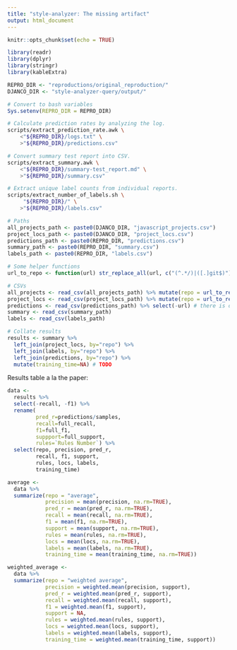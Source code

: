 ```yaml
---
title: "style-analyzer: The missing artifact"
output: html_document
---
```


```r
knitr::opts_chunk$set(echo = TRUE)
```

```R
library(readr)
library(dplyr)
library(stringr)
library(kableExtra)
```

```r
REPRO_DIR <- "reproductions/original_reproduction/"
DJANCO_DIR <- "style-analyzer-query/output/"

# Convert to bash variables
Sys.setenv(REPRO_DIR = REPRO_DIR)
```

```bash
# Calculate prediction rates by analyzing the log.
scripts/extract_prediction_rate.awk \
    <"${REPRO_DIR}/logs.txt" \
    >"${REPRO_DIR}/predictions.csv" 

# Convert summary test report into CSV.
scripts/extract_summary.awk \
    <"${REPRO_DIR}/summary-test_report.md" \
    >"${REPRO_DIR}/summary.csv"

# Extract unique label counts from individual reports.
scripts/extract_number_of_labels.sh \
     "${REPRO_DIR}/" \
    >"${REPRO_DIR}/labels.csv" 
```

```r
# Paths
all_projects_path <- paste0(DJANCO_DIR, "javascript_projects.csv")
project_locs_path <- paste0(DJANCO_DIR, "project_locs.csv")
predictions_path <- paste0(REPRO_DIR, "predictions.csv")
summary_path <- paste0(REPRO_DIR, "summary.csv")
labels_path <- paste0(REPRO_DIR, "labels.csv")

# Some helper functions
url_to_repo <- function(url) str_replace_all(url, c("(^.*/)|([.]git$)"), "")

# CSVs
all_projects <- read_csv(all_projects_path) %>% mutate(repo = url_to_repo(url))
project_locs <- read_csv(project_locs_path) %>% mutate(repo = url_to_repo(url))
predictions <- read_csv(predictions_path) %>% select(-url) # there is one in project_locs and this one has a different format
summary <- read_csv(summary_path)
labels <- read_csv(labels_path)

# Collate results
results <- summary %>%
  left_join(project_locs, by="repo") %>%
  left_join(labels, by="repo") %>% 
  left_join(predictions, by="repo") %>%
  mutate(training_time=NA) # TODO
```

Results table a la the paper:

```r
data <- 
  results %>% 
  select(-recall, -f1) %>%
  rename(
         pred_r=predictions/samples, 
         recall=full_recall, 
         f1=full_f1,
         suppport=full_support,
         rules=`Rules Number`) %>%
  select(repo, precision, pred_r, 
         recall, f1, support, 
         rules, locs, labels, 
         training_time)

average <- 
  data %>% 
  summarize(repo = "average", 
            precision = mean(precision, na.rm=TRUE),
            pred_r = mean(pred_r, na.rm=TRUE), 
            recall = mean(recall, na.rm=TRUE),
            f1 = mean(f1, na.rm=TRUE),
            support = mean(support, na.rm=TRUE),
            rules = mean(rules, na.rm=TRUE),
            locs = mean(locs, na.rm=TRUE),
            labels = mean(labels, na.rm=TRUE),
            training_time = mean(training_time, na.rm=TRUE))

weighted_average <- 
  data %>% 
  summarize(repo = "weighted average", 
            precision = weighted.mean(precision, support),
            pred_r = weighted.mean(pred_r, support), 
            recall = weighted.mean(recall, support),
            f1 = weighted.mean(f1, support),
            support = NA,
            rules = weighted.mean(rules, support),
            locs = weighted.mean(locs, support),
            labels = weighted.mean(labels, support),
            training_time = weighted.mean(training_time, support))

```
